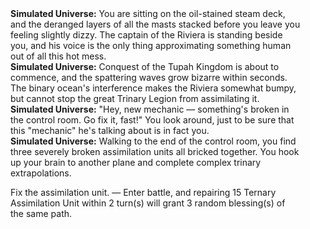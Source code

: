 {{Dialogue Start}}
:'''Simulated Universe:''' You are sitting on the oil-stained steam deck, and the deranged layers of all the masts stacked before you leave you feeling slightly dizzy. The captain of the Riviera is standing beside you, and his voice is the only thing approximating something human out of all this hot mess.
:'''Simulated Universe:''' Conquest of the Tupah Kingdom is about to commence, and the spattering waves grow bizarre within seconds. The binary ocean's interference makes the Riviera somewhat bumpy, but cannot stop the great Trinary Legion from assimilating it.
:'''Simulated Universe:''' "Hey, new mechanic &mdash; something's broken in the control room. Go fix it, fast!" You look around, just to be sure that this "mechanic" he's talking about is in fact you.
:'''Simulated Universe:''' Walking to the end of the control room, you find three severely broken assimilation units all bricked together. You hook up your brain to another plane and complete complex trinary extrapolations.
:{{DIcon|Star}} Fix the assimilation unit. &mdash; Enter battle, and repairing 15 Ternary Assimilation Unit within 2 turn(s) will grant 3 random blessing(s) of the same path.
{{Dialogue End}}